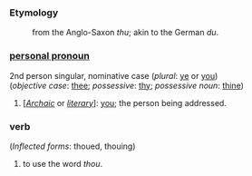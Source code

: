 ===Etymology===
:from the Anglo-Saxon ''thu''; akin to the German ''du''.

===[[personal pronoun]]===
2nd person singular, nominative case (''plural'': [[ye]] or [[you]])<br>
(''objective case'': [[thee]]; ''possessive'': [[thy]]; ''possessive noun'': [[thine]])
#[''[[Archaic]]'' or ''[[literary]]'']: [[you]]; the person being addressed. 

===verb===
(''Inflected forms'': thoued, thouing)
#to use the word ''thou''.
